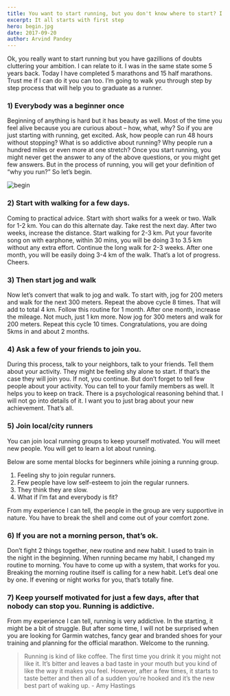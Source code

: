 ```yaml
---
title: You want to start running, but you don't know where to start? I can help you.
excerpt: It all starts with first step
hero: begin.jpg
date: 2017-09-20
author: Arvind Pandey
---
```

Ok, you really want to start running but you have gazillions of doubts cluttering your ambition. I can relate to it. I was in the same state some 5 years back. Today I have completed 5 marathons and 15 half marathons. Trust me if I can do it you can too. I’m going to walk you through step by step process that will help you to graduate as a runner.

### 1) Everybody was a beginner once

Beginning of anything is hard but it has beauty as well.
Most of the time you feel alive because you are curious about – how, what, why?
So if you are just starting with running, get excited.
Ask, how people can run 48 hours without stopping?
What is so addictive about running?
Why people run a hundred miles or even more at one stretch?
Once you start running, you might never get the answer to any of the above questions, or you might get few answers.
But in the process of running, you will get your definition of “why you run?” So let’s begin.

![begin](begin.jpg)

### 2) Start with walking for a few days.

Coming to practical advice. Start with short walks for a week or two. Walk for 1-2 km. You can do this alternate day. Take rest the next day. After two weeks, increase the distance. Start walking for 2-3 km. Put your favorite song on with earphone, within 30 mins, you will be doing 3 to 3.5 km without any extra effort. Continue the long walk for 2-3 weeks. After one month, you will be easily doing 3-4 km of the walk. That’s a lot of progress. Cheers.

### 3) Then start jog and walk

Now let’s convert that walk to jog and walk. To start with, jog for 200 meters and walk for the next 300 meters. Repeat the above cycle 8 times. That will add to total 4 km. Follow this routine for 1 month. After one month, increase the mileage. Not much, just 1 km more. Now jog for 300 meters and walk for 200 meters. Repeat this cycle 10 times. Congratulations, you are doing 5kms in and about 2 months.

### 4) Ask a few of your friends to join you.

During this process, talk to your neighbors, talk to your friends. Tell them about your activity. They might be feeling shy alone to start. If that’s the case they will join you. If not, you continue. But don’t forget to tell few people about your activity. You can tell to your family members as well. It helps you to keep on track. There is a psychological reasoning behind that. I will not go into details of it. I want you to just brag about your new achievement. That’s all.

### 5) Join local/city runners

You can join local running groups to keep yourself motivated. You will meet new people. You will get to learn a lot about running.

Below are some mental blocks for beginners while joining a running group.

1. Feeling shy to join regular runners.
2. Few people have low self-esteem to join the regular runners.
3. They think they are slow.
4. What if I’m fat and everybody is fit?

From my experience I can tell, the people in the group are very supportive in nature. You have to break the shell and come out of your comfort zone.

### 6) If you are not a morning person, that’s ok.

Don’t fight 2 things together, new routine and new habit. I used to train in the night in the beginning. When running became my habit, I changed my routine to morning. You have to come up with a system, that works for you. Breaking the morning routine itself is calling for a new habit. Let’s deal one by one. If evening or night works for you, that’s totally fine.

### 7) Keep yourself motivated for just a few days, after that nobody can stop you. Running is addictive.

From my experience I can tell, running is very addictive. In the starting, it might be a bit of struggle. But after some time, I will not be surprised when you are looking for Garmin watches, fancy gear and branded shoes for your training and planning for the official marathon. Welcome to the running.

> Running is kind of like coffee. The first time you drink it you might not like it. It’s bitter and leaves a bad taste in your mouth but you kind of like the way it makes you feel. However, after a few times, it starts to taste better and then all of a sudden you’re hooked and it’s the new best part of waking up. - Amy Hastings